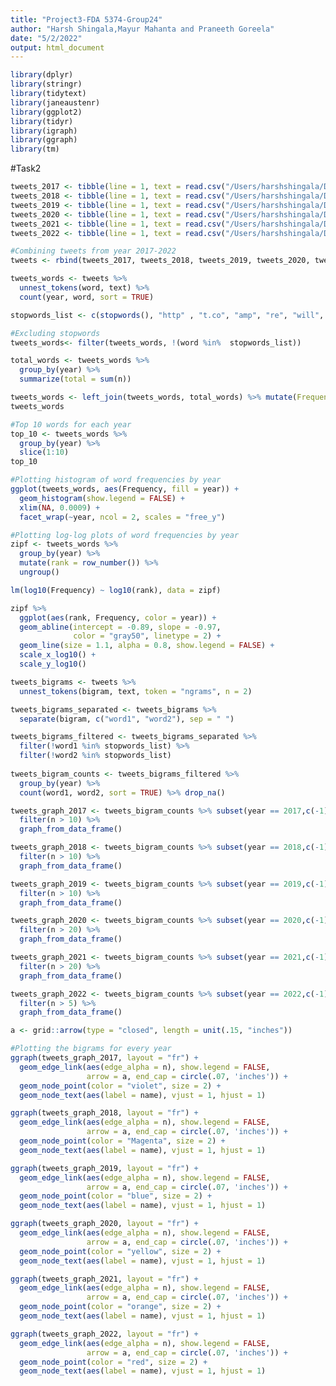 ```yaml
---
title: "Project3-FDA 5374-Group24"
author: "Harsh Shingala,Mayur Mahanta and Praneeth Goreela"
date: "5/2/2022"
output: html_document
---
```


```r
library(dplyr)
library(stringr)
library(tidytext)
library(janeaustenr)
library(ggplot2)
library(tidyr)
library(igraph)
library(ggraph)
library(tm)
```

#Task2
```r
tweets_2017 <- tibble(line = 1, text = read.csv("/Users/harshshingala/Downloads/2017.csv")[,c('tweet')]) %>% mutate(year = 2017)
tweets_2018 <- tibble(line = 1, text = read.csv("/Users/harshshingala/Downloads/2018.csv")[,c('tweet')]) %>% mutate(year = 2018)
tweets_2019 <- tibble(line = 1, text = read.csv("/Users/harshshingala/Downloads/2019.csv")[,c('tweet')]) %>% mutate(year = 2019)
tweets_2020 <- tibble(line = 1, text = read.csv("/Users/harshshingala/Downloads/2020.csv")[,c('tweet')]) %>% mutate(year = 2020)
tweets_2021 <- tibble(line = 1, text = read.csv("/Users/harshshingala/Downloads/2021.csv")[,c('tweet')]) %>% mutate(year = 2021)
tweets_2022 <- tibble(line = 1, text = read.csv("/Users/harshshingala/Downloads/2022.csv")[,c('tweet')]) %>% mutate(year = 2022)

#Combining tweets from year 2017-2022
tweets <- rbind(tweets_2017, tweets_2018, tweets_2019, tweets_2020, tweets_2021,tweets_2022)

tweets_words <- tweets %>%
  unnest_tokens(word, text) %>%
  count(year, word, sort = TRUE) 

stopwords_list <- c(stopwords(), "http" , "t.co", "amp", "re", "will", "can", "just", "am", "https", "yes", "no", "good", "bad", "it's", "Coming")

#Excluding stopwords
tweets_words<- filter(tweets_words, !(word %in%  stopwords_list)) 

total_words <- tweets_words %>% 
  group_by(year) %>% 
  summarize(total = sum(n))

tweets_words <- left_join(tweets_words, total_words) %>% mutate(Frequency = n/total) %>% arrange(desc(year))
tweets_words
```

```r

#Top 10 words for each year 
top_10 <- tweets_words %>%                                 
  group_by(year) %>%
  slice(1:10)
top_10  
```

```r

#Plotting histogram of word frequencies by year
ggplot(tweets_words, aes(Frequency, fill = year)) +
  geom_histogram(show.legend = FALSE) +
  xlim(NA, 0.0009) +
  facet_wrap(~year, ncol = 2, scales = "free_y")
```

```r

#Plotting log-log plots of word frequencies by year
zipf <- tweets_words %>% 
  group_by(year) %>% 
  mutate(rank = row_number()) %>%
  ungroup()

lm(log10(Frequency) ~ log10(rank), data = zipf) 

zipf %>% 
  ggplot(aes(rank, Frequency, color = year)) + 
  geom_abline(intercept = -0.89, slope = -0.97, 
              color = "gray50", linetype = 2) +
  geom_line(size = 1.1, alpha = 0.8, show.legend = FALSE) + 
  scale_x_log10() +
  scale_y_log10()
```

```r
tweets_bigrams <- tweets %>%
  unnest_tokens(bigram, text, token = "ngrams", n = 2)

tweets_bigrams_separated <- tweets_bigrams %>%
  separate(bigram, c("word1", "word2"), sep = " ")

tweets_bigrams_filtered <- tweets_bigrams_separated %>%
  filter(!word1 %in% stopwords_list) %>% 
  filter(!word2 %in% stopwords_list)
  
tweets_bigram_counts <- tweets_bigrams_filtered %>% 
  group_by(year) %>%
  count(word1, word2, sort = TRUE) %>% drop_na()

tweets_graph_2017 <- tweets_bigram_counts %>% subset(year == 2017,c(-1)) %>%
  filter(n > 10) %>%
  graph_from_data_frame()

tweets_graph_2018 <- tweets_bigram_counts %>% subset(year == 2018,c(-1)) %>%
  filter(n > 10) %>%
  graph_from_data_frame()

tweets_graph_2019 <- tweets_bigram_counts %>% subset(year == 2019,c(-1)) %>%
  filter(n > 10) %>%
  graph_from_data_frame()

tweets_graph_2020 <- tweets_bigram_counts %>% subset(year == 2020,c(-1)) %>%
  filter(n > 20) %>%
  graph_from_data_frame()

tweets_graph_2021 <- tweets_bigram_counts %>% subset(year == 2021,c(-1)) %>%
  filter(n > 20) %>%
  graph_from_data_frame()

tweets_graph_2022 <- tweets_bigram_counts %>% subset(year == 2022,c(-1)) %>%
  filter(n > 5) %>%
  graph_from_data_frame()

a <- grid::arrow(type = "closed", length = unit(.15, "inches"))

#Plotting the bigrams for every year
ggraph(tweets_graph_2017, layout = "fr") +
  geom_edge_link(aes(edge_alpha = n), show.legend = FALSE,
                 arrow = a, end_cap = circle(.07, 'inches')) +
  geom_node_point(color = "violet", size = 2) +
  geom_node_text(aes(label = name), vjust = 1, hjust = 1)

ggraph(tweets_graph_2018, layout = "fr") +
  geom_edge_link(aes(edge_alpha = n), show.legend = FALSE,
                 arrow = a, end_cap = circle(.07, 'inches')) +
  geom_node_point(color = "Magenta", size = 2) +
  geom_node_text(aes(label = name), vjust = 1, hjust = 1)

ggraph(tweets_graph_2019, layout = "fr") +
  geom_edge_link(aes(edge_alpha = n), show.legend = FALSE,
                 arrow = a, end_cap = circle(.07, 'inches')) +
  geom_node_point(color = "blue", size = 2) +
  geom_node_text(aes(label = name), vjust = 1, hjust = 1)

ggraph(tweets_graph_2020, layout = "fr") +
  geom_edge_link(aes(edge_alpha = n), show.legend = FALSE,
                 arrow = a, end_cap = circle(.07, 'inches')) +
  geom_node_point(color = "yellow", size = 2) +
  geom_node_text(aes(label = name), vjust = 1, hjust = 1)

ggraph(tweets_graph_2021, layout = "fr") +
  geom_edge_link(aes(edge_alpha = n), show.legend = FALSE,
                 arrow = a, end_cap = circle(.07, 'inches')) +
  geom_node_point(color = "orange", size = 2) +
  geom_node_text(aes(label = name), vjust = 1, hjust = 1)

ggraph(tweets_graph_2022, layout = "fr") +
  geom_edge_link(aes(edge_alpha = n), show.legend = FALSE,
                 arrow = a, end_cap = circle(.07, 'inches')) +
  geom_node_point(color = "red", size = 2) +
  geom_node_text(aes(label = name), vjust = 1, hjust = 1)
```

